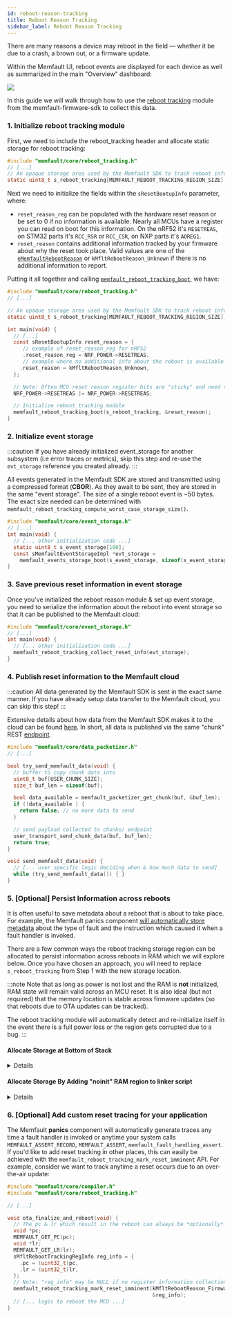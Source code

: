 ```yaml
---
id: reboot-reason-tracking
title: Reboot Reason Tracking
sidebar_label: Reboot Reason Tracking
---
```


There are many reasons a device may reboot in the field — whether it be due to a
crash, a brown out, or a firmware update.

Within the Memfault UI, reboot events are displayed for each device as well as
summarized in the main "Overview" dashboard:

![](/img/docs/embedded/reboot-reason-chart.png)

In this guide we will walk through how to use the
[reboot tracking](https://github.com/memfault/memfault-firmware-sdk/blob/master/components/core/include/memfault/core/reboot_tracking.h#L9-L21)
module from the memfault-firmware-sdk to collect this data.

### 1. Initialize reboot tracking module

First, we need to include the reboot_tracking header and allocate static storage
for reboot tracking:

```c
#include "memfault/core/reboot_tracking.h"
// [...]
// An opaque storage area used by the Memfault SDK to track reboot information.
static uint8_t s_reboot_tracking[MEMFAULT_REBOOT_TRACKING_REGION_SIZE];
```

Next we need to initialize the fields within the `sResetBootupInfo` parameter,
where:

- `reset_reason_reg` can be populated with the hardware reset reason or be set
  to 0 if no information is available. Nearly all MCUs have a register you can
  read on boot for this information. On the nRF52 it's `RESETREAS`, on STM32
  parts it's `RCC_RSR` or `RCC_CSR`, on NXP parts it's `AOREG1`.
- `reset_reason` contains additional information tracked by your firmware about
  why the reset took place. Valid values are one of the
  [`eMemfaultRebootReason`](https://mflt.io/reset-reason-codes) or
  `kMfltRebootReason_Unknown` if there is no additional information to report.

Putting it all together and calling
[`memfault_reboot_tracking_boot`](https://github.com/memfault/memfault-firmware-sdk/blob/master/components/include/memfault/core/reboot_tracking.h#L77),
we have:

```c
#include "memfault/core/reboot_tracking.h"
// [...]

// An opaque storage area used by the Memfault SDK to track reboot information.
static uint8_t s_reboot_tracking[MEMFAULT_REBOOT_TRACKING_REGION_SIZE];

int main(void) {
  // [...]
  const sResetBootupInfo reset_reason = {
     // example of reset_reason_reg for nRF52
     .reset_reason_reg = NRF_POWER->RESETREAS,
     // example where no additional info about the reboot is available
    .reset_reason = kMfltRebootReason_Unknown,
  };

  // Note: Often MCU reset reason register bits are "sticky" and need to be manually cleared
  NRF_POWER->RESETREAS |= NRF_POWER->RESETREAS;

  // Initialize reboot tracking module
  memfault_reboot_tracking_boot(s_reboot_tracking, &reset_reason);
}
```

### 2. Initialize event storage

:::caution
If you have already initialized event_storage for another subsystem
(i.e error traces or metrics), skip this step and re-use the `evt_storage`
reference you created already.
:::

All events generated in the Memfault SDK are stored and transmitted using a
compressed format (**CBOR**). As they await to be sent, they are stored in the
same "event storage". The size of a single reboot event is ~50 bytes. The exact
size needed can be determined with
`memfault_reboot_tracking_compute_worst_case_storage_size()`.

```c
#include "memfault/core/event_storage.h"
// [...]
int main(void) {
  // [... other initialization code ...]
  static uint8_t s_event_storage[100];
  const sMemfaultEventStorageImpl *evt_storage =
    memfault_events_storage_boot(s_event_storage, sizeof(s_event_storage));
}
```

### 3. Save previous reset information in event storage

Once you've initialized the reboot reason module & set up event storage, you
need to serialize the information about the reboot into event storage so that it
can be published to the Memfault cloud:

```c
#include "memfault/core/event_storage.h"
// [...]
int main(void) {
  // [... other initialization code ...]
  memfault_reboot_tracking_collect_reset_info(evt_storage);
}
```

### 4. Publish reset information to the Memfault cloud

:::caution
All data generated by the Memfault SDK is sent in the exact same
manner. If you have already setup data transfer to the Memfault cloud, you can
skip this step!
:::

Extensive details about how data from the Memfault SDK makes it to the cloud can
be found [here](data-from-firmware-to-cloud.mdx). In short, all data is published
via the same "chunk" REST
[endpoint](https://api-docs.memfault.com/?version=latest#66b0e390-2c3e-4c0d-b6c2-836a287b9e5f).

```c
#include "memfault/core/data_packetizer.h"
// [...]

bool try_send_memfault_data(void) {
  // buffer to copy chunk data into
  uint8_t buf[USER_CHUNK_SIZE];
  size_t buf_len = sizeof(buf);

  bool data_available = memfault_packetizer_get_chunk(buf, &buf_len);
  if (!data_available ) {
    return false; // no more data to send
  }

  // send payload collected to chunks/ endpoint
  user_transport_send_chunk_data(buf, buf_len);
  return true;
}

void send_memfault_data(void) {
  // [... user specific logic deciding when & how much data to send]
  while (try_send_memfault_data()) { }
}
```

### 5. [Optional] Persist Information across reboots

It is often useful to save metadata about a reboot that is about to take place.
For example, the Memfault panics component
[will automatically store metadata](https://github.com/memfault/memfault-firmware-sdk/blob/master/components/panics/src/memfault_fault_handling_arm.c#L94-L98)
about the type of fault and the instruction which caused it when a fault handler
is invoked.

There are a few common ways the reboot tracking storage region can be allocated
to persist information across reboots in RAM which we will explore below. Once
you have chosen an approach, you will need to replace `s_reboot_tracking` from
Step 1 with the new storage location.

:::note
Note that as long as power is not lost and the RAM is **not** initialized, RAM
state will remain valid across an MCU reset. It is also ideal (but not
required) that the memory location is stable across firmware updates (so that
reboots due to OTA updates can be tracked).

The reboot tracking module will automatically detect and re-initialize itself
in the event there is a full power loss or the region gets corrupted due to a
bug.
:::

#### Allocate Storage at Bottom of Stack

<details>
<summary> Details </summary>
<p>
<br/>

If your project is using a
[CMSIS based linker script](https://github.com/ARM-software/CMSIS_5/blob/132ed8b6ada281acc839223d8ee83c305cee7d45/Device/ARM/ARMCM4/Source/GCC/gcc_arm.ld#L283-L294),
the ISR Stack is always allocated at the top of available RAM and the
`__StackLimit` linker script variable can be used to get the location of the
bottom of the stack.

```c
extern uint32_t __StackLimit;
static void *s_reboot_tracking = &__StackLimit;
```

Placing reboot tracking in this location has several advantages:

- No linker script changes necessary.
- The stack region is not scrubbed or initialized by default so values will
  persist across reboots.
- This memory location is stable across firmware releases as well as between
  bootloaders and main firmware images because it's always allocated at the top
  of RAM. The location would only move if
  [`__STACK_SIZE`](https://github.com/ARM-software/CMSIS_5/blob/132ed8b6ada281acc839223d8ee83c305cee7d45/Device/ARM/ARMCM4/Source/GCC/gcc_arm.ld#L53)
  was changed.
- For ARM (and most other architectures) the stack grows down so the stack
  pointer should never be close to the bottom of the stack since that would be
  indicative of a stack overflow and a pretty serious memory corruption bug.
  (Generally the system heap or bss is directly below the stack!).

</p>
</details>

#### Allocate Storage By Adding "noinit" RAM region to linker script

<details>
<summary> Details </summary>
<p>
<br/>

For GNU GCC, this can easily be achieved by placing the memory in a section that
is not part of `.bss` or `.data`:

```c
#include "memfault/core/reboot_tracking.h"

static uint8_t s_reboot_tracking[MEMFAULT_REBOOT_TRACKING_REGION_SIZE]
    __attribute__((section(".mflt_reboot_info")));
```

```ld
/* Your .ld file */

MEMORY
{
  /* [...] */
  NOINIT (rw) :  ORIGIN = <RAM_REGION_START>, LENGTH = 64
}
SECTIONS
{
  /* [...] */
  .noinit (NOLOAD): { KEEP(*(*.mflt_reboot_info)) } > NOINIT
}
```

</p>
</details>

### 6. [Optional] Add custom reset tracing for your application

The Memfault **panics** component will automatically generate traces any time a
fault handler is invoked or anytime your system calls `MEMFAULT_ASSERT_RECORD`,
`MEMFAULT_ASSERT`, `memfault_fault_handling_assert`. If you'd like to add reset
tracking in other places, this can easily be achieved with the
`memfault_reboot_tracking_mark_reset_imminent` API. For example, consider we
want to track anytime a reset occurs due to an over-the-air update:

```c
#include "memfault/core/compiler.h"
#include "memfault/core/reboot_tracking.h"

// [...]

void ota_finalize_and_reboot(void) {
  // The pc & lr which result in the reboot can always be *optionally* recorded
  void *pc;
  MEMFAULT_GET_PC(pc);
  void *lr;
  MEMFAULT_GET_LR(lr);
  sMfltRebootTrackingRegInfo reg_info = {
    .pc = (uint32_t)pc,
    .lr = (uint32_t)lr,
  };
  // Note: "reg_info" may be NULL if no register information collection is desired
  memfault_reboot_tracking_mark_reset_imminent(kMfltRebootReason_FirmwareUpdate,
                                               &reg_info);
  // [... logic to reboot the MCU ...]
}
```
